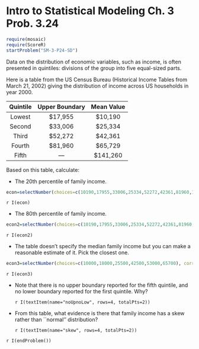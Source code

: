 Intro to Statistical Modeling Ch. 3 Prob. 3.24
========================================================
```{r include=FALSE}
require(mosaic)
require(ScoreR)
startProblem("SM-3-P24-SD")
```
Data on the distribution of economic variables, such as income, is often presented in quintiles: divisions of the group into five equal-sized parts.  

Here is a table from the US Census Bureau (Historical Income Tables from March 21, 2002) giving the distribution of income across US households in year 2000.

Quintile   |   Upper Boundary   |   Mean Value
:-------:|:-------:|:-------:
Lowest | $17,955 | $10,190
Second | $33,006 | $25,334
Third  | $52,272 | $42,361
Fourth | $81,960 | $65,729
Fifth | --- | $141,260

Based on this table, calculate:

* The 20th percentile of family income. 
```{r include=FALSE}
econ=selectNumber(choices=c(10190,17955,33006,25334,52272,42361,81960,141260), correct=c(17955), name="20percent", totalPts=1)
```
  `r I(econ)`

* The 80th percentile of family income.
```{r include=FALSE}
econ2=selectNumber(choices=c(10190,17955,33006,25334,52272,42361,81960,141260), correct=c(81960), name="80percent", totalPts=1)
```
  `r I(econ2)`
  
* The table doesn't specify the median family income but you can
  make a reasonable estimate of it.  Pick the closest one.
```{r include=FALSE}
econ3=selectNumber(choices=c(10000,18000,25500,42500,53000,65700), correct=c(42500), name="medfaminc", totalPts=1)
```
  `r I(econ3)`

* Note that there is no upper boundary reported for the fifth
  quintile, and no lower boundary reported for the first quintile.
  Why?

  `r I(textItem(name="noUpnoLow", rows=4, totalPts=2))`
  
* From this table, what evidence is there that family income has a
  skew rather than ``normal'' distribution?

  `r I(textItem(name="skew", rows=4, totalPts=2))`

`r I(endProblem())`